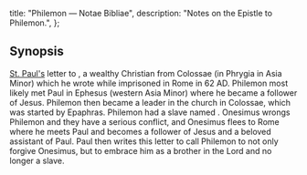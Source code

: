   title: "Philemon — Notae Bibliae",
  description: "Notes on the Epistle to Philemon.",
};

<Initial text="Philemon"/>

## Synopsis

[St. Paul's](/people/saints/apostles/paul) letter to <Definition lang="greek" anchor="philemon" text="Philemon" />, a wealthy Christian from Colossae (in Phrygia in Asia Minor) which he wrote while imprisoned in Rome in 62 AD. Philemon most likely met Paul in Ephesus (western Asia Minor) where he became a follower of Jesus. Philemon then became a leader in the church in Colossae, which was started by Epaphras. Philemon had a slave named <Definition lang="greek" anchor="onesimos" text="Onesimus" />. Onesimus wrongs Philemon and they have a serious conflict, and Onesimus flees to Rome where he meets Paul and becomes a follower of Jesus and a beloved assistant of Paul. Paul then writes this letter to call Philemon to not only forgive Onesimus, but to embrace him as a brother in the Lord and no longer a slave.
